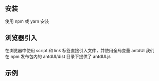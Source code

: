 <Meta title="开始/安装使用" />

## 安装
使用 npm 或 yarn 安装


## 浏览器引入
在浏览器中使用 script 和 link 标签直接引入文件，并使用全局变量 antdUI
我们在 npm 发布包内的 antdUI/dist 目录下提供了 antdUI.js

## 示例
